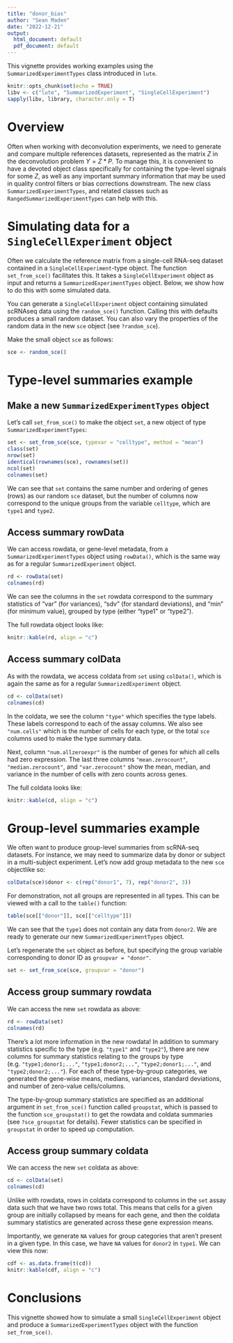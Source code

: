 ```yaml
---
title: "donor_bias"
author: "Sean Maden"
date: "2022-12-21"
output:
  html_document: default
  pdf_document: default
---
```


This vignette provides working examples using the `SummarizedExperimentTypes`
class introduced in `lute`.

```r
knitr::opts_chunk$set(echo = TRUE)
libv <- c("lute", "SummarizedExperiment", "SingleCellExperiment")
sapply(libv, library, character.only = T)
```

# Overview

Often when working with deconvolution experiments, we need to generate and compare
multiple references datasets, represented as the matrix $Z$ in the deconvolution
problem $Y = Z * P$. To manage this, it is convenient to have a devoted object
class specifically for containing the type-level signals for some $Z$, as well as
any important summary information that may be used in quality control filters or 
bias corrections downstream. The new class `SummarizedExperimentTypes`, and related 
classes such as `RangedSummarizedExperimentTypes` can help with this.

# Simulating data for a `SingleCellExperiment` object

Often we calculate the reference matrix from a single-cell RNA-seq dataset contained
in a `SingleCellExperiment`-type object. The function `set_from_sce()` facilitates 
this. It takes a `SingleCellExperiment` object as input and returns a 
`SummarizedExperimentTypes` object. Below, we show how to do this with some 
simulated data.

You can generate a `SingleCellExperiment` object containing simulated scRNAseq
data using the `random_sce()` function. Calling this with defaults produces a 
small random dataset. You can also vary the properties of the random data in the 
new `sce` object (see `?random_sce`).

Make the small object `sce` as follows:

```r
sce <- random_sce()
```


# Type-level summaries example

## Make a new `SummarizedExperimentTypes` object

Let's call `set_from_sce()` to make the object `set`, a new object of type 
`SummarizedExperimentTypes`:

```r
set <- set_from_sce(sce, typevar = "celltype", method = "mean")
class(set)
nrow(set)
identical(rownames(sce), rownames(set))
ncol(set)
colnames(set)
```

We can see that `set` contains the same number and ordering of genes (rows) as our 
random `sce` dataset, but the number of columns now correspond to the unique groups 
from the variable `celltype`, which are `type1` and `type2`.

## Access summary rowData

We can access rowdata, or gene-level metadata, from a `SummarizedExperimentTypes`
object using `rowData()`, which is the same way as for a regular 
`SummarizedExperiment` object.

```r
rd <- rowData(set)
colnames(rd)
```
We can see the columns in the `set` rowdata correspond to the summary statistics
of "var" (for variances), "sdv" (for standard deviations), and "min" (for 
minimum value), grouped by type (either "type1" or "type2").

The full rowdata object looks like:

```r
knitr::kable(rd, align = "c")
```
## Access summary colData

As with the rowdata, we access coldata from `set` using `colData()`, which is 
again the same as for a regular `SummarizedExperiment` object.

```r
cd <- colData(set)
colnames(cd)
```

In the coldata, we see the column `"type"` which specifies the type labels. These 
labels correspond to each of the assay columns. We also see `"num.cells"` which 
is the number of cells for each type, or the total `sce` columns used to make the 
type summary data. 

Next, column `"num.allzeroexpr"` is the number of genes for which all cells had 
zero expression. The last three columns `"mean.zerocount"`, `"median.zerocount"`, 
and `"var.zerocount"` show the mean, median, and variance in the number of cells 
with zero counts across genes.

The full coldata looks like:

```r
knitr::kable(cd, align = "c")
```


# Group-level summaries example

We often want to produce group-level summaries from scRNA-seq datasets. For 
instance, we may need to summarize data by donor or subject in a multi-subject 
experiment. Let's now add group metadata to the new `sce` objectlike so:

```r
colData(sce)$donor <- c(rep("donor1", 7), rep("donor2", 3))
```

For demonstration, not all groups are represented in all types. This can be 
viewed with a call to the `table()` function:

```r
table(sce[["donor"]], sce[["celltype"]])
```

We can see that the `type1` does not contain any data from `donor2`. We are 
ready to generate our new `SummarizedExperimentTypes` object.

Let's regenerate the `set` object as before, but specifying the group variable
corresponding to donor ID as `groupvar = "donor"`.

```r
set <- set_from_sce(sce, groupvar = "donor")
```

## Access group summary rowdata

We can access the new `set` rowdata as above:

```r
rd <- rowData(set)
colnames(rd)
```

There's a lot more information in the new rowdata! In addition to summary statistics
specific to the type (e.g. `"type1"` and `"type2"`), there are new columns for
summary statistics relating to the groups by type (e.g. `"type1;donor1;..."`, 
`"type1;donor2;..."`, `"type2;donor1;..."`, and `"type2;donor2;..."`). For each 
of these type-by-group categories, we generated the gene-wise means, medians, 
variances, standard deviations, and number of zero-value cells/columns.

The type-by-group summary statistics are specified as an additional argument 
in `set_from_sce()` function called `groupstat`, which is passed to the 
function `sce_groupstat()` to get the rowdata and coldata summaries (see 
`?sce_groupstat` for details). Fewer statistics can be specified in `groupstat`
in order to speed up computation.

## Access group summary coldata

We can access the new `set` coldata as above:

```r
cd <- colData(set)
colnames(cd)
```

Unlike with rowdata, rows in coldata correspond to columns in the `set` assay data
such that we have two rows total. This means that cells for a given group are
initially collapsed by means for each gene, and then the coldata summary 
statistics are generated across these gene expression means.

Importantly, we generate `NA` values for group categories that aren't present in
a given type. In this case, we have `NA` values for `donor2` in `type1`. We can
view this now:

```r
cdf <- as.data.frame(t(cd))
knitr::kable(cdf, align = "c")
```

# Conclusions

This vignette showed how to simulate a small `SingleCellExperiment` object and 
produce a `SummarizedExperimentTypes` object with the function `set_from_sce()`.

